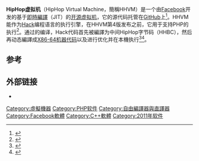 {{Infobox software
| title = HHVM
| logo = HHVM logo.svg
| logo_size = 100px
| logo_alt = HHVM logo, featuring white uppercase "HHVM" letters on a black background, with stylized triangular geometric shapes on the left
| logo caption = 
| developer = [[脸书公司|脸书公司]]
| released = {{Start date and age|2011|12|09}}<ref name="initial-release">{{cite web
 | url = https://www.facebook.com/notes/facebook-engineering/the-hiphop-virtual-machine/10150415177928920
 | title = The HipHop Virtual Machine
 | date = {{date|2011-12-09|mdy}}
 | access-date = {{date|2014-08-02|mdy}}
 | author = Jason Evans
 | publisher = [[Facebook|Facebook]]
 | archive-date = 2015-11-30
 | archive-url = https://web.archive.org/web/20151130185241/https://www.facebook.com/notes/facebook-engineering/the-hiphop-virtual-machine/10150415177928920
 | dead-url = no
 }}</ref>
| programming language = [[PHP|PHP]], [[C++|C++]],<ref>{{cite web
 | url = https://github.com/facebook/hhvm/wiki/Building-and-installing-hhvm-on-CentOS-7.x
 | title = Building and installing HHVM on CentOS 7.x
 | date = {{date|2015-05-26|mdy}}
 | access-date = {{date|2015-06-12|mdy}}
 | publisher = [[Facebook|Facebook]]
 | website = github.com
 | archive-date = 2021-10-07
 | archive-url = https://web.archive.org/web/20211007112506/https://github.com/facebook/hhvm/wiki/Building-and-installing-hhvm-on-CentOS-7.x
 | dead-url = no
 }}</ref> [[OCaml|OCaml]]<ref>{{cite web
 | url = https://github.com/facebook/hhvm/wiki/Building%20the%20Hack%20Typechecker
 | title = Building the Hack typechecker
 | date = {{date|2014-09-10|mdy}}
 | access-date = {{date|2015-06-12|mdy}}
 | publisher = Facebook
 | website = github.com
 | archive-date = 2021-10-07
 | archive-url = https://web.archive.org/web/20211007112504/https://github.com/facebook/hhvm/wiki/Building%20the%20Hack%20Typechecker
 | dead-url = no
 }}</ref>和[[Rust|Rust]]<ref>{{cite web |title=Facebook's HHVM Begins Seeing Rust Rewrite - Phoronix |url=https://www.phoronix.com/scan.php?page=news_item&px=Facebook-Rust-HHVM |access-date=29 August 2019 |archive-date=2021-04-09 |archive-url=https://web.archive.org/web/20210409230323/https://www.phoronix.com/scan.php?page=news_item&px=Facebook-Rust-HHVM |dead-url=no }}</ref>
| operating system = 
| platform = 
| license = [[PHP_License|PHP License]]和[[PHP许可证|PHP许可证]]<ref name="license">{{cite web
 | url = https://github.com/facebook/hhvm#license
 | title = facebook/hhvm: License
 | access-date = {{date|2014-08-02|mdy}}
 | publisher = [[脸书公司|脸书公司]]
 | website = github.com
 | archive-date = 2021-05-23
 | archive-url = https://web.archive.org/web/20210523013917/https://github.com/facebook/hhvm/#license
 | dead-url = no
 }}</ref>
| website = {{URL|https://hhvm.com|HHVM.com}}
}}
'''HipHop虚拟机'''（HipHop Virtual Machine，簡稱HHVM）是一个由[[Facebook|Facebook]]开发的基于[[即時編譯|即時編譯]]（JIT）的[[开源|开源]][[虚拟机|虚拟机]]，它的源代码托管在[[GitHub|GitHub]]上<ref>{{Cite web |url=https://github.com/facebook/hhvm |title=HHVM source code on GitHub |access-date=2021-03-01 |archive-date=2021-05-23 |archive-url=https://web.archive.org/web/20210523013917/https://github.com/facebook/hhvm/ |dead-url=no }}</ref>。HHVM能作为[[Hack_(程式語言)|Hack]]编程语言的执行引擎，在HHVM第4版发布之前，它用于支持PHP的执行<ref>{{Cite web |url=https://hhvm.com/blog/2019/02/11/hhvm-4.0.0.html |title=存档副本 |access-date=2021-03-01 |archive-date=2021-05-14 |archive-url=https://web.archive.org/web/20210514021100/https://hhvm.com/blog/2019/02/11/hhvm-4.0.0.html |dead-url=no }}</ref>。通过{{link-en|JIT}}的编译，Hack代码首先被編譯为中间HipHop字节码（HHBC），然后再动态編譯成[[X86-64|X86-64]][[机器语言|机器代码]]以及进行优化并在本機执行<ref>{{Cite conference|last=Ottoni|first=Guilherme}}</ref><ref>{{Cite web|title=facebook/hhvm|url=https://github.com/facebook/hhvm|accessdate={{date|2014-08-02|mdy}}|work=github.com|publisher=Facebook|archive-date=2021-05-23|archive-url=https://web.archive.org/web/20210523013917/https://github.com/facebook/hhvm/|dead-url=no}}</ref>。  

== 参考 ==
{{Reflist|30em}}

== 外部链接 ==

* {{Official website|https://hhvm.com}}
{{PHP}}
{{Facebook navbox}}
[[Category:虛擬機器|Category:虛擬機器]]
[[Category:PHP软件|Category:PHP软件]]
[[Category:自由編譯器與直譯器|Category:自由編譯器與直譯器]]
[[Category:Facebook軟體|Category:Facebook軟體]]
[[Category:C++軟體|Category:C++軟體]]
[[Category:2011年软件|Category:2011年软件]]